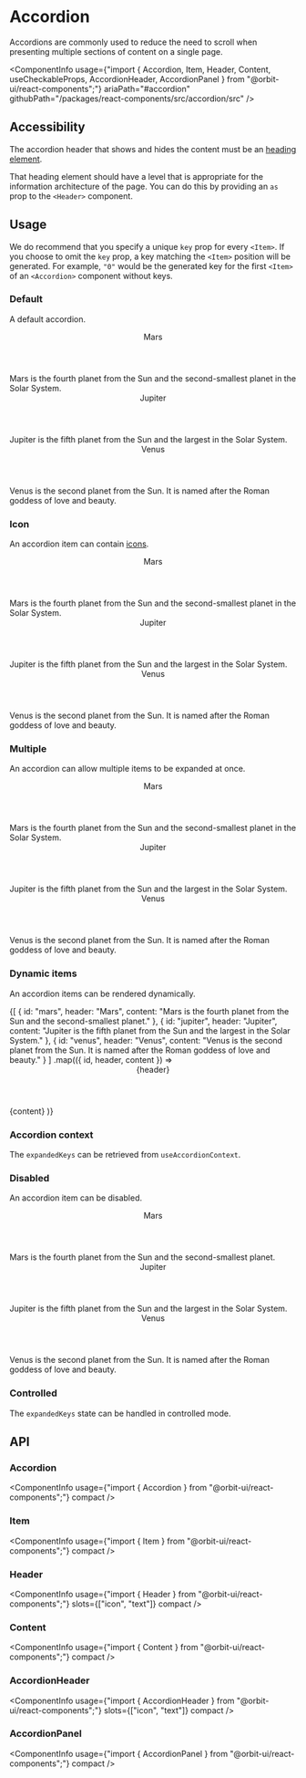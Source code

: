 
<Meta
    title="Components/Accordion"
    id="accordion"
/>

# Accordion

<Tagline>Accordions are commonly used to reduce the need to scroll when presenting multiple sections of content on a single page.</Tagline>

<ComponentInfo
    usage={"import { Accordion, Item, Header, Content, useCheckableProps, AccordionHeader, AccordionPanel } from \"@orbit-ui/react-components\";"}
    ariaPath="#accordion"
    githubPath="/packages/react-components/src/accordion/src"
/>

## Accessibility

The accordion header that shows and hides the content must be an [heading element](https://developer.mozilla.org/en-US/docs/Web/HTML/Element/Heading_Elements).

That heading element should have a level that is appropriate for the information architecture of the page. You can do this by providing an `as` prop to the `<Header>` component.

## Usage

We do recommend that you specify a unique `key` prop for every `<Item>`. If you choose to omit the `key` prop, a key matching the `<Item>` position will be generated. For example, `"0"` would be the generated key for the first `<Item>` of an `<Accordion>` component without keys.

### Default

A default accordion.

<Preview>
    <Story name="default">
        <Accordion>
            <Item key="mars">
                <Header as="h3">Mars</Header>
                <Content>Mars is the fourth planet from the Sun and the second-smallest planet in the Solar System.</Content>
            </Item>
            <Item key="jupiter">
                <Header as="h3">Jupiter</Header>
                <Content>Jupiter is the fifth planet from the Sun and the largest in the Solar System.</Content>
            </Item>
            <Item key="venus">
                <Header as="h3">Venus</Header>
                <Content>Venus is the second planet from the Sun. It is named after the Roman goddess of love and beauty.</Content>
            </Item>
        </Accordion>
    </Story>
</Preview>

### Icon

An accordion item can contain [icons](?path=/docs/icon-gallery--page).

<Preview>
    <Story name="icon">
        <Accordion>
            <Item key="mars">
                <Header as="h3">
                    <NotificationIcon />
                    <Text>Mars</Text>
                </Header>
                <Content>Mars is the fourth planet from the Sun and the second-smallest planet in the Solar System.</Content>
            </Item>
            <Item key="jupiter">
                <Header as="h3">
                    <InfoIcon />
                    <Text>Jupiter</Text>
                </Header>
                <Content>Jupiter is the fifth planet from the Sun and the largest in the Solar System.</Content>
            </Item>
            <Item key="venus">
                <Header as="h3">
                    <HelpIcon />
                    <Text>Venus</Text>
                </Header>
                <Content>Venus is the second planet from the Sun. It is named after the Roman goddess of love and beauty.</Content>
            </Item>
        </Accordion>
    </Story>
</Preview>

### Multiple

An accordion can allow multiple items to be expanded at once.

<Preview>
    <Story name="multiple">
        <Accordion expansionMode="multiple">
            <Item key="mars">
                <Header as="h3">Mars</Header>
                <Content>Mars is the fourth planet from the Sun and the second-smallest planet in the Solar System.</Content>
            </Item>
            <Item key="jupiter">
                <Header as="h3">Jupiter</Header>
                <Content>Jupiter is the fifth planet from the Sun and the largest in the Solar System.</Content>
            </Item>
            <Item key="venus">
                <Header as="h3">Venus</Header>
                <Content>Venus is the second planet from the Sun. It is named after the Roman goddess of love and beauty.</Content>
            </Item>
        </Accordion>
    </Story>
</Preview>

### Dynamic items

An accordion items can be rendered dynamically.

<Preview>
    <Story name="dynamic items">
        <Accordion aria-label="Planets">
            {[
                { id: "mars", header: "Mars", content: "Mars is the fourth planet from the Sun and the second-smallest planet." },
                { id: "jupiter", header: "Jupiter", content: "Jupiter is the fifth planet from the Sun and the largest in the Solar System." },
                { id: "venus", header: "Venus", content: "Venus is the second planet from the Sun. It is named after the Roman goddess of love and beauty." }
            ]
                .map(({ id, header, content }) =>
                    <Item key={id}>
                        <Header as="h3">{header}</Header>
                        <Content>{content}</Content>
                    </Item>
                )}
        </Accordion>
    </Story>
</Preview>

### Accordion context

The `expandedKeys` can be retrieved from `useAccordionContext`.

<Preview filePath="/accordion/docs/AccordionContext" />

### Disabled

An accordion item can be disabled.

<Preview>
    <Story name="disabled item">
        <Accordion>
            <Item key="mars">
                <Header as="h3">Mars</Header>
                <Content>Mars is the fourth planet from the Sun and the second-smallest planet.</Content>
            </Item>
            <Item disabled key="jupiter">
                <Header as="h3">Jupiter</Header>
                <Content>Jupiter is the fifth planet from the Sun and the largest in the Solar System.</Content>
            </Item>
            <Item key="venus">
                <Header as="h3">Venus</Header>
                <Content>Venus is the second planet from the Sun. It is named after the Roman goddess of love and beauty.</Content>
            </Item>
        </Accordion>
    </Story>
</Preview>

### Controlled

The `expandedKeys` state can be handled in controlled mode.

<Preview filePath="/accordion/docs/ControlledAccordion" />

## API

### Accordion

<ComponentInfo
    usage={"import { Accordion } from \"@orbit-ui/react-components\";"}
    compact
/>

<ArgsTable of={InnerAccordion} sort="alpha" />

### Item

<ComponentInfo
    usage={"import { Item } from \"@orbit-ui/react-components\";"}
    compact
/>

<ArgsTable of={InnerItem} sort="alpha" />

### Header

<ComponentInfo
    usage={"import { Header } from \"@orbit-ui/react-components\";"}
    slots={["icon", "text"]}
    compact
/>

<ArgsTable of={InnerHeader} sort="alpha" />

### Content

<ComponentInfo
    usage={"import { Content } from \"@orbit-ui/react-components\";"}
    compact
/>

<ArgsTable of={InnerContent} sort="alpha" />

### AccordionHeader

<ComponentInfo
    usage={"import { AccordionHeader } from \"@orbit-ui/react-components\";"}
    slots={["icon", "text"]}
    compact
/>

<ArgsTable of={InnerAccordionHeader} sort="alpha" />

### AccordionPanel

<ComponentInfo
    usage={"import { AccordionPanel } from \"@orbit-ui/react-components\";"}
    compact
/>

<ArgsTable of={InnerAccordionPanel} sort="alpha" />
